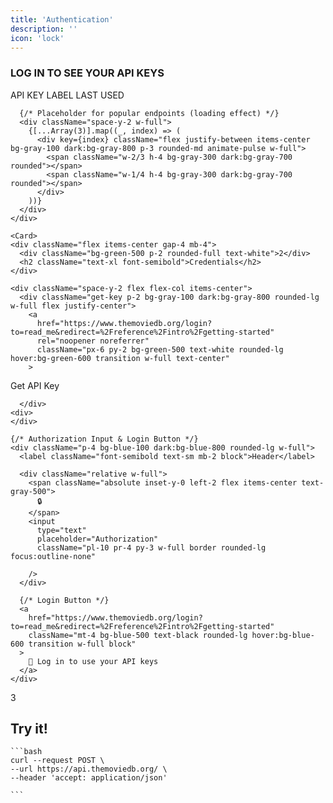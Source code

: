 ---
title: 'Authentication'
description: ''
icon: 'lock'
---

<div className="response-container mt-6">
  <ResponseField className="w-full max-w-full">
    <h3 className="text-sm mb-5 font-semibold text-gray-800 dark:text-gray-300">LOG IN TO SEE YOUR API KEYS</h3>
    <div className="bg-white dark:bg-gray-900 p-2 sm:p-4 rounded-lg border border-gray-200 dark:border-gray-700 w-full max-w-full flex flex-col">
      <div className="flex items-center mb-3">
        <span className="text-xs text-gray-400 mx-6">API KEY</span>
        <span className="text-xs text-gray-400 mx-6  px-12">LABEL</span>
        <span className="text-xs text-gray-400 mx-6 px-12">LAST USED</span>
      </div>
      
      {/* Placeholder for popular endpoints (loading effect) */}
      <div className="space-y-2 w-full">
        {[...Array(3)].map((_, index) => (
          <div key={index} className="flex justify-between items-center bg-gray-100 dark:bg-gray-800 p-3 rounded-md animate-pulse w-full">
            <span className="w-2/3 h-4 bg-gray-300 dark:bg-gray-700 rounded"></span>
            <span className="w-1/4 h-4 bg-gray-300 dark:bg-gray-700 rounded"></span>
          </div>
        ))}
      </div>
    </div>
  </ResponseField>
</div>

    <Card>
    <div className="flex items-center gap-4 mb-4">
      <div className="bg-green-500 p-2 rounded-full text-white">2</div>
      <h2 className="text-xl font-semibold">Credentials</h2>
    </div>

    <div className="space-y-2 flex flex-col items-center">
      <div className="get-key p-2 bg-gray-100 dark:bg-gray-800 rounded-lg w-full flex justify-center">
        <a  
          href="https://www.themoviedb.org/login?to=read_me&redirect=%2Freference%2Fintro%2Fgetting-started" 
          rel="noopener noreferrer"
          className="px-6 py-2 bg-green-500 text-white rounded-lg hover:bg-green-600 transition w-full text-center"
        >
  Get API Key
</a>

      </div>
    <div>
    </div>

    {/* Authorization Input & Login Button */}
    <div className="p-4 bg-blue-100 dark:bg-blue-800 rounded-lg w-full">
      <label className="font-semibold text-sm mb-2 block">Header</label>
    
      <div className="relative w-full">
        <span className="absolute inset-y-0 left-2 flex items-center text-gray-500">
          🔒
        </span>
        <input 
          type="text" 
          placeholder="Authorization"
          className="pl-10 pr-4 py-3 w-full border rounded-lg focus:outline-none"

        />
      </div>

      {/* Login Button */}
      <a 
        href="https://www.themoviedb.org/login?to=read_me&redirect=%2Freference%2Fintro%2Fgetting-started"
        className="mt-4 bg-blue-500 text-black rounded-lg hover:bg-blue-600 transition w-full block"
      >
        🔑 Log in to use your API keys
      </a>
    </div>
  </div>

  </Card>

  <Card>
    <div className="flex items-center gap-4 mb-4">
      <div className="bg-purple-500 p-2 rounded-full text-white">3</div>
      <h2 className="text-xl font-semibold">Try it!</h2>
    </div>
  </Card>

    ```bash
    curl --request POST \
    --url https://api.themoviedb.org/ \
    --header 'accept: application/json'

    ```
